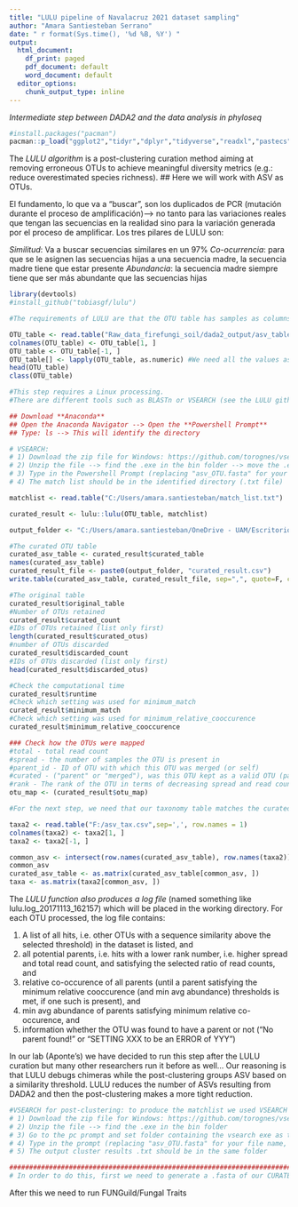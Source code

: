 ```yaml
---
title: "LULU pipeline of Navalacruz 2021 dataset sampling"
author: "Amara Santiesteban Serrano"
date: " r format(Sys.time(), '%d %B, %Y') "
output: 
  html_document:
    df_print: paged
    pdf_document: default
    word_document: default
  editor_options:
    chunk_output_type: inline
---
```


*Intermediate step between DADA2 and the data analysis in phyloseq*

```r
#install.packages("pacman")
pacman::p_load("ggplot2","tidyr","dplyr","tidyverse","readxl","pastecs","lattice","forcats","corrgram","corrplot","HH","effects","car","multcompView","lme4", "devtools","emmeans","factoextra","ggfortify","RColorBrewer","MuMIn","scales","multifunc", "ggthemes", "knitr", "BiocManager", "phyloseq", "phangorn", "DECIPHER", "biomformat", "rbiom")
```

The *LULU algorithm* is a post-clustering curation method aiming at removing erroneous OTUs to achieve meaningful diversity metrics (e.g.: reduce overestimated species richness).
## Here we will work with ASV as OTUs.

El fundamento, lo que va a "buscar", son los duplicados de PCR (mutación durante el proceso de amplificación)--> no tanto para las variaciones reales que tengan las secuencias en la realidad sino para la variación generada por el proceso de amplificar. Los tres pilares de LULU son: 

*Similitud*: Va a buscar secuencias similares en un 97%
*Co-ocurrencia*: para que se le asignen las secuencias hijas a una secuencia madre, la secuencia madre tiene que estar presente
*Abundancia*: la secuencia madre siempre tiene que ser más abundante que las secuencias hijas

```r
library(devtools)
#install_github("tobiasgf/lulu")  
```

```r
#The requirements of LULU are that the OTU table has samples as columns and OTUs as rows, and that it has unique OTU id's as row names.

OTU_table <- read.table("Raw_data_firefungi_soil/dada2_output/asv_table.csv",sep=',', row.names = 1)
colnames(OTU_table) <- OTU_table[1, ]
OTU_table <- OTU_table[-1, ]
OTU_table[] <- lapply(OTU_table, as.numeric) #We need all the values as numbers, no <chr<
head(OTU_table)
class(OTU_table)
```

```r
#This step requires a Linux processing. 
#There are different tools such as BLASTn or VSEARCH (see the LULU github for more). The only requirements is that the match list has three columns with pair wise similarity scores for the OTUs. The first column contains the id of the query OTU, the second column contains the id of the matching OTU, and the third column contains the similarity score (%) of the two OTUs.

## Download **Anaconda**
## Open the Anaconda Navigator --> Open the **Powershell Prompt**
## Type: ls --> This will identify the directory 

# VSEARCH: 
# 1) Download the zip file for Windows: https://github.com/torognes/vsearch/releases/download/v2.28.1/vsearch-2.28.1-win-x86_64.zip
# 2) Unzip the file --> find the .exe in the bin folder --> move the .exe to the identified directory
# 3) Type in the Powershell Prompt (replacing "asv_OTU.fasta" for your file name, which should be placed in the SAME DIRECTORY): ./vsearch --usearch_global asv_OTU.fasta --db asv_OTU.fasta --self --id .84 --iddef 1 --userout match_list.txt -userfields query+target+id --maxaccepts 0 --query_cov .9 --maxhits 10 
# 4) The match list should be in the identified directory (.txt file)

matchlist <- read.table("C:/Users/amara.santiesteban/match_list.txt")
```

```r
curated_result <- lulu::lulu(OTU_table, matchlist)

output_folder <- "C:/Users/amara.santiesteban/OneDrive - UAM/Escritorio/FPI_INIA/ADN/Firefungi_2021/Raw_data_firefungi_soil/dada2_output_soil/"

#The curated OTU table
curated_asv_table <- curated_result$curated_table
names(curated_asv_table)
curated_result_file <- paste0(output_folder, "curated_result.csv")
write.table(curated_asv_table, curated_result_file, sep=",", quote=F, col.names=NA)

#The original table
curated_result$original_table
#Number of OTUs retained
curated_result$curated_count
#IDs of OTUs retained (list only first)
length(curated_result$curated_otus)
#number of OTUs discarded
curated_result$discarded_count
#IDs of OTUs discarded (list only first)
head(curated_result$discarded_otus)

#Check the computational time
curated_result$runtime
#Check which setting was used for minimum_match
curated_result$minimum_match
#Check which setting was used for minimum_relative_cooccurence
curated_result$minimum_relative_cooccurence

### Check how the OTUs were mapped
#total - total read count
#spread - the number of samples the OTU is present in
#parent_id - ID of OTU with which this OTU was merged (or self)
#curated - ("parent" or "merged"), was this OTU kept as a valid OTU (parent) or merged with another
#rank - The rank of the OTU in terms of decreasing spread and read count
otu_map <- (curated_result$otu_map)
```

```r
#For the next step, we need that our taxonomy table matches the curated asv table. To that end, we need to cut out the taxonomy table to only the asv present in the curated table: 

taxa2 <- read.table("F:/asv_tax.csv",sep=',', row.names = 1)
colnames(taxa2) <- taxa2[1, ]
taxa2 <- taxa2[-1, ]

common_asv <- intersect(row.names(curated_asv_table), row.names(taxa2))
common_asv
curated_asv_table <- as.matrix(curated_asv_table[common_asv, ])
taxa <- as.matrix(taxa2[common_asv, ])
```

The *LULU function also produces a log file* (named something like lulu.log_20171113_162157) which will be placed in the working directory.
For each OTU processed, the log file contains:

1) A list of all hits, i.e. other OTUs with a sequence similarity above the selected threshold) in the dataset is listed, and
2) all potential parents, i.e. hits with a lower rank number, i.e. higher spread and total read count, and satisfying the selected ratio of read counts, and
3) relative co-occurence of all parents (until a parent satisfying the minimum relative cooccurence (and min avg abundance) thresholds is met, if one such is present), and
4) min avg abundance of parents satisfying minimum relative co-occurence, and
5) information whether the OTU was found to have a parent or not ("No parent found!" or "SETTING XXX to be an ERROR of YYY")

###############################################################################################

In our lab (Aponte's) we have decided to run this step after the LULU curation but many other researchers run it before as well... Our reasoning is that LULU debugs chimeras while the post-clustering groups ASV based on a similarity threshold. LULU reduces the number of ASVs resulting from DADA2 and then the post-clustering makes a more tight reduction. 

```r
#VSEARCH for post-clustering: to produce the matchlist we used VSEARCH through Anaconda but we can do it also in the pc prompt (Símbolo de Sistema):
# 1) Download the zip file for Windows: https://github.com/torognes/vsearch/releases/download/v2.28.1/vsearch-2.28.1-win-x86_64.zip
# 2) Unzip the file --> find the .exe in the bin folder
# 3) Go to the pc prompt and set folder containing the vsearch exe as the directory: C:\Users\amara.santiesteban> cd "C:\Users\amara.santiesteban\vsearch-2.28.1-win-x86_64 (1)\vsearch-2.28.1-win-x86_64\bin"
# 4) Type in the prompt (replacing "asv_OTU.fasta" for your file name, which should be placed in the SAME DIRECTORY): vsearch.exe --cluster_size asv_OTU.fasta --uc cluster_results.txt --id 0.97 --centroids centroids.fasta
# 5) The output cluster results .txt should be in the same folder

###############################################################################################
# In order to do this, first we need to generate a .fasta of our CURATED RESULT after LULU: 


```


After this we need to run FUNGuild/Fungal Traits

